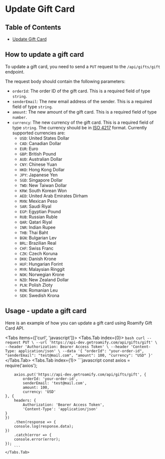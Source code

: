 
# Update Gift Card

## Table of Contents
- [Update Gift Card](#update-gift-card)

## How to update a gift card
To update a gift card, you need to send a `PUT` request to the `/api/gifts/gift` endpoint.

The request body should contain the following parameters:
- `orderId`: The order ID of the gift card. This is a required field of type `string`.
- `senderEmail`: The new email address of the sender. This is a required field of type `string`.
- `amount`: The new amount of the gift card. This is a required field of type `number`.
- `currency`: The new currency of the gift card. This is a required field of type `string`. The currency should be in [ISO 4217](https://en.wikipedia.org/wiki/ISO_4217) format.
Currently supported currencies are:
    - `USD`: United States Dollar
    - `CAD`: Canadian Dollar
    - `EUR`: Euro
    - `GBP`: British Pound
    - `AUD`: Australian Dollar
    - `CNY`: Chinese Yuan
    - `HKD`: Hong Kong Dollar
    - `JPY`: Japanese Yen
    - `SGD`: Singapore Dollar
    - `TWD`: New Taiwan Dollar
    - `KRW`: South Korean Won
    - `AED`: United Arab Emirates Dirham
    - `MXN`: Mexican Peso
    - `SAR`: Saudi Riyal
    - `EGP`: Egyptian Pound
    - `RUB`: Russian Ruble
    - `QAR`: Qatari Riyal
    - `INR`: Indian Rupee
    - `THB`: Thai Baht
    - `BGN`: Bulgarian Lev
    - `BRL`: Brazilian Real
    - `CHF`: Swiss Franc
    - `CZK`: Czech Koruna
    - `DKK`: Danish Krone
    - `HUF`: Hungarian Forint
    - `MYR`: Malaysian Ringgit
    - `NOK`: Norwegian Krone
    - `NZD`: New Zealand Dollar
    - `PLN`: Polish Zloty
    - `RON`: Romanian Leu
    - `SEK`: Swedish Krona

## Usage - update a gift card
Here is an example of how you can update a gift card using Roamify Gift Card API.

<Tabs items={['curl', 'javascript']}>
    <Tabs.Tab index={0}>
        ```bash
        curl --request PUT \
        --url 'https://api-dev.getroamify.com/api/gifts/gift' \
        --header 'Authorization: Bearer Access Token' \
        --header 'Content-Type: application/json' \
        --data '{
            "orderId": "your-order-id",
            "senderEmail": "test@mail.com",
            "amount": 100,
            "currency": "USD"
        }'
        ```
    </Tabs.Tab>
    <Tabs.Tab index={1}>
        ```javascript
        const axios = require('axios');

        axios.put('https://api-dev.getroamify.com/api/gifts/gift', {
            orderId: 'your-order-id',
            senderEmail: 'test@mail.com',
            amount: 100,
            currency: 'USD'
    }, {
        headers: {
            Authorization: 'Bearer Access Token',
            'Content-Type': 'application/json'
    }
    })
        .then(response => {
        console.log(response.data);
    })
        .catch(error => {
        console.error(error);
    });
        ```
    </Tabs.Tab>
</Tabs>
